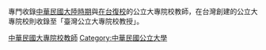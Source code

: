 專門收錄[[中華民國大陸時期|中華民國大陸時期]]與[[在台復校|在台復校]]的公立大專院校教師，在台灣創建的公立大專院校則收錄至「臺灣公立大專院校教授」。

[[Category:中華民國大專院校教師|]]
[[Category:中華民國公立大學|Category:中華民國公立大學]]